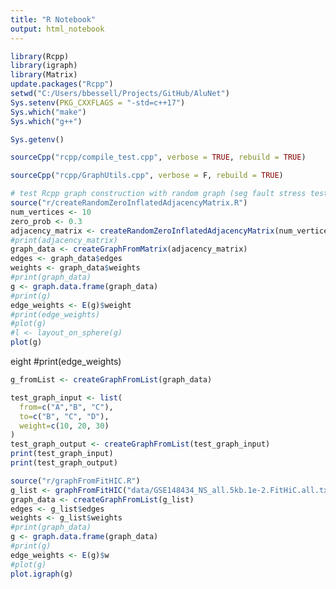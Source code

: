 ```yaml
---
title: "R Notebook"
output: html_notebook
---
```

 

```r
library(Rcpp)
library(igraph)
library(Matrix)
update.packages("Rcpp")
setwd("C:/Users/bbessell/Projects/GitHub/AluNet")
Sys.setenv(PKG_CXXFLAGS = "-std=c++17")
Sys.which("make")
Sys.which("g++")
```

```r
Sys.getenv()
```

```r
sourceCpp("rcpp/compile_test.cpp", verbose = TRUE, rebuild = TRUE)
```

```r
sourceCpp("rcpp/GraphUtils.cpp", verbose = F, rebuild = TRUE)
```

```r
# test Rcpp graph construction with random graph (seg fault stress test)
source("r/createRandomZeroInflatedAdjacencyMatrix.R")
num_vertices <- 10
zero_prob <- 0.3
adjacency_matrix <- createRandomZeroInflatedAdjacencyMatrix(num_vertices, zero_prob)
#print(adjacency_matrix)
graph_data <- createGraphFromMatrix(adjacency_matrix)
edges <- graph_data$edges
weights <- graph_data$weights
#print(graph_data)
g <- graph.data.frame(graph_data)
#print(g)
edge_weights <- E(g)$weight
#print(edge_weights)
#plot(g)
#l <- layout_on_sphere(g)
plot(g)
```

eight
#print(edge_weights)

```r
g_fromList <- createGraphFromList(graph_data)
```

```r
test_graph_input <- list(
  from=c("A","B", "C"),
  to=c("B", "C", "D"),
  weight=c(10, 20, 30)
)
test_graph_output <- createGraphFromList(test_graph_input)
print(test_graph_input)
print(test_graph_output)
```


```r
source("r/graphFromFitHIC.R")
g_list <- graphFromFitHIC("data/GSE148434_NS_all.5kb.1e-2.FitHiC.all.txt", "chr1")
graph_data <- createGraphFromList(g_list)
edges <- g_list$edges
weights <- g_list$weights
#print(graph_data)
g <- graph.data.frame(graph_data)
#print(g)
edge_weights <- E(g)$w
#plot(g)
plot.igraph(g)
```
